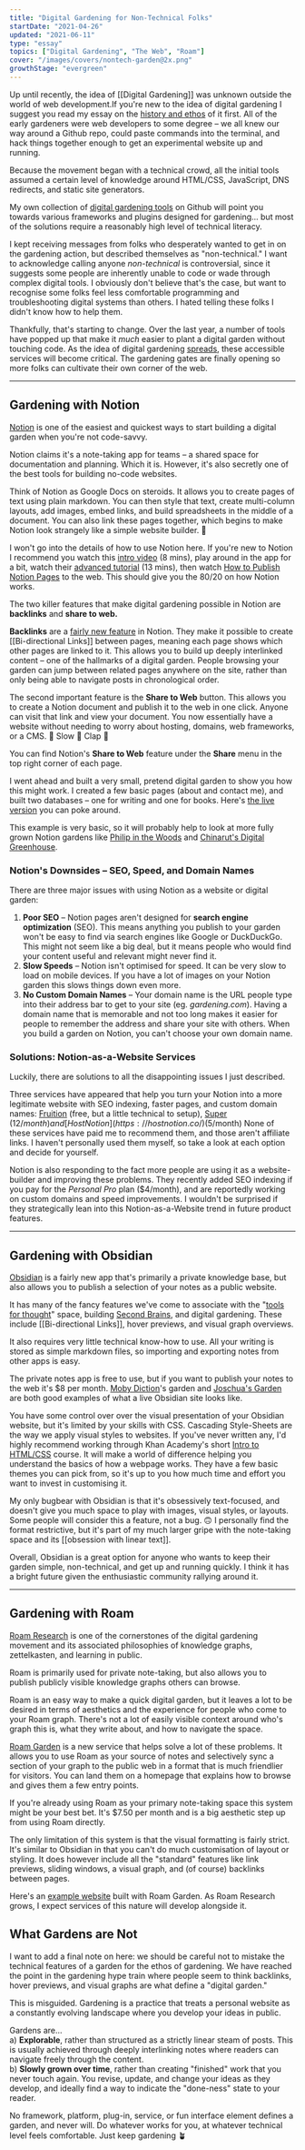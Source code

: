 ```yaml
---
title: "Digital Gardening for Non-Technical Folks"
startDate: "2021-04-26"
updated: "2021-06-11"
type: "essay"
topics: ["Digital Gardening", "The Web", "Roam"]
cover: "/images/covers/nontech-garden@2x.png"
growthStage: "evergreen"
---
```


<IntroParagraph>

Up until recently, the idea of [[Digital Gardening]] was unknown outside the world of web development.<Footnote idName={1}>If you're new to the idea of digital gardening I suggest you read my essay on the [history and ethos](/garden-history) of it first.</Footnote> All of the early gardeners were web developers to some degree – we all knew our way around a Github repo, could paste commands into the terminal, and hack things together enough to get an experimental website up and running.

</IntroParagraph>

Because the movement began with a technical crowd, all the initial tools assumed a certain level of knowledge around HTML/CSS, JavaScript, DNS redirects, and static site generators.

My own collection of [digital gardening tools](https://github.com/MaggieAppleton/digital-gardeners) on Github will point you towards various frameworks and plugins designed for gardening... but most of the solutions require a reasonably high level of technical literacy.

I kept receiving messages from folks who desperately wanted to get in on the gardening action, but described themselves as "non-technical." <Footnote idName={2}>I want to acknowledge calling anyone _non-technical_ is controversial, since it suggests some people are inherently unable to code or wade through complex digital tools. I obviously don't believe that's the case, but want to recognise some folks feel less comfortable programming and troubleshooting digital systems than others.</Footnote> I hated telling these folks I didn't know how to help them.

Thankfully, that's starting to change. Over the last year, a number of tools have popped up that make it _much_ easier to plant a digital garden without touching code. As the idea of digital gardening [spreads](https://www.technologyreview.com/2020/09/03/1007716/digital-gardens-let-you-cultivate-your-own-little-bit-of-the-internet/), these accessible services will become critical. The gardening gates are finally opening so more folks can cultivate their own corner of the web.

---

## Gardening with Notion

[Notion](https://www.notion.so/) is one of the easiest and quickest ways to start building a digital garden when you're not code-savvy.

Notion claims it's a note-taking app for teams – a shared space for documentation and planning. Which it is. However, it's also secretly one of the best tools for building no-code websites.

<ImageFrame
    alt="The Notion homepage which presents itself as a notes app for teams"
    showalt
    width="1000px"
    src="https://res.cloudinary.com/dxj9qr5gj/image/upload/c_scale,f_auto,q_auto:good,w_1200/v1622718832/maggieappleton.com/notes/nontechnical-gardening/notionhome_td8vd5_shrink_c6pnkg.png"
/>

Think of Notion as Google Docs on steroids. It allows you to create pages of text using plain markdown. You can then style that text, create multi-column layouts, add images, embed links, and build spreadsheets in the middle of a document. You can also link these pages together, which begins to make Notion look strangely like a simple website builder. 🤔

I won't go into the details of how to use Notion here. If you're new to Notion I recommend you watch this [intro video](https://www.notion.so/guides/notion-training-the-basics) (8 mins), play around in the app for a bit, watch their [advanced tutorial](https://www.notion.so/guides/notion-training-advanced) (13 mins), then watch [How to Publish Notion Pages](https://www.notion.so/guides/publish-notion-pages-to-the-web) to the web. This should give you the 80/20 on how Notion works.

The two killer features that make digital gardening possible in Notion are **backlinks** and **share to web.**

**Backlinks** are a [fairly new feature](https://www.notion.so/guides/creating-links-and-backlinks) in Notion. They make it possible to create [[Bi-directional Links]] between pages, meaning each page shows which other pages are linked to it. This allows you to build up deeply interlinked content – one of the hallmarks of a digital garden. People browsing your garden can jump between related pages anywhere on the site, rather than only being able to navigate posts in chronological order.

<ImageFrame
    width="1000px"
    showalt
    alt="Backlinks in Notion show up right underneath the title of a page"
    src="https://res.cloudinary.com/dxj9qr5gj/image/upload/c_scale,f_auto,q_auto:good,w_1200/v1622718954/maggieappleton.com/notes/nontechnical-gardening/roam-backlink_shrink_vjkwyj.png"
/>

The second important feature is the **Share to Web** button. This allows you to create a Notion document and publish it to the web in one click. Anyone can visit that link and view your document. You now essentially have a website without needing to worry about hosting, domains, web frameworks, or a CMS. 👏 Slow 👏 Clap 👏

You can find Notion's **Share to Web** feature under the **Share** menu in the top right corner of each page.

<ImageFrame
    width="1000px"
    showalt
    alt="An example of where to find Notion's 'Share to Web' settings"
    src="https://res.cloudinary.com/dxj9qr5gj/image/upload/c_scale,f_auto,q_auto:good,w_1200/v1623402131/maggieappleton.com/notes/nontechnical-gardening/roam-garden-share_shrink_shrink_kwlpxi.png"
/>

I went ahead and built a very small, pretend digital garden to show you how this might work. I created a few basic pages (about and contact me), and built two databases – one for writing and one for books. Here's [the live version](https://www.notion.so/Maggie-s-Pretend-Garden-ad29880fed054ba1a0872d3e06252f81) you can poke around.

<ImageFrame
    width="1000px"
    src="https://res.cloudinary.com/dxj9qr5gj/image/upload/c_scale,f_auto,q_auto:good,w_1200/v1622718505/maggieappleton.com/notes/nontechnical-gardening/roam-fake-garden_qvgrrz_shrink_oodv8u.png"
    alt="My example digital garden in Notion"
    showalt
/>

This example is very basic, so it will probably help to look at more fully grown Notion gardens like [Philip in the Woods](https://philipb.cc/) and [Chinarut's Digital Greenhouse](https://www.notion.so/Chinarut-s-Digital-Greenhouse-9b31c7ba8efc4bf9adcfa17a38c841ff).

<Halfspacer />

### Notion's Downsides – SEO, Speed, and Domain Names

There are three major issues with using Notion as a website or digital garden:

1. **Poor SEO** – Notion pages aren't designed for **search engine optimization** (SEO). This means anything you publish to your garden won't be easy to find via search engines like Google or DuckDuckGo. This might not seem like a big deal, but it means people who would find your content useful and relevant might never find it.
2. **Slow Speeds** – Notion isn't optimised for speed. It can be very slow to load on mobile devices. If you have a lot of images on your Notion garden this slows things down even more.
3. **No Custom Domain Names** – Your domain name is the URL people type into their address bar to get to your site (eg. _gardening.com_). Having a domain name that is memorable and not too long makes it easier for people to remember the address and share your site with others. When you build a garden on Notion, you can't choose your own domain name.

### Solutions: Notion-as-a-Website Services

Luckily, there are solutions to all the disappointing issues I just described.

Three services have appeared that help you turn your Notion into a more legitimate website with SEO indexing, faster pages, and custom domain names: [Fruition](https://fruitionsite.com/) (free, but a little technical to setup), [Super](https://super.so/) ($12/month) and [Host Notion](https://hostnotion.co/) ($5/month) <Footnote idName={3}>None of these services have paid me to recommend them, and those aren't affiliate links. I haven't personally used them myself, so take a look at each option and decide for yourself.</Footnote>

Notion is also responding to the fact more people are using it as a website-builder and improving these problems. They recently added SEO indexing if you pay for the _Personal Pro_ plan ($4/month), and are reportedly working on custom domains and speed improvements. I wouldn't be surprised if they strategically lean into this Notion-as-a-Website trend in future product features.

---

## Gardening with Obsidian

[Obsidian](https://obsidian.md/) is a fairly new app that's primarily a private knowledge base, but also allows you to publish a selection of your notes as a public website.

It has many of the fancy features we've come to associate with the "[tools for thought](https://mitpress.mit.edu/books/tools-thought)" space, building [Second Brains](/basb), and digital gardening. These include [[Bi-directional Links]], hover previews, and visual graph overviews.

<ImageFrame
    showalt
    alt="What the Obsidian desktop app looks like with markdown notes and a visual graph"
    width="1100px"
    src="https://res.cloudinary.com/dxj9qr5gj/image/upload/c_scale,f_auto,q_auto:good,w_1200/v1620631584/maggieappleton.com/notes/nontechnical-gardening/obsidian-home_wsyxt1.png"
/>

It also requires very little technical know-how to use. All your writing is stored as simple markdown files, so importing and exporting notes from other apps is easy.

The private notes app is free to use, but if you want to publish your notes to the web it's $8 per month. [Moby Diction](https://publish.obsidian.md/mobydiction/notes/_About)'s garden and [Joschua's Garden](https://joschuasgarden.com/) are both good examples of what a live Obsidian site looks like.

<ImageFrame
    showalt
    alt="What a live obsidian website looks like"
    width="1100px"
    src="https://res.cloudinary.com/dxj9qr5gj/image/upload/c_scale,f_auto,q_auto:good,w_1200/v1620562494/maggieappleton.com/notes/nontechnical-gardening/joschua.png"
/>

You have some control over over the visual presentation of your Obsidian website, but it's limited by your skills with CSS. <Footnote idName={4}>Cascading Style-Sheets are the way we apply visual styles to websites. If you've never written any, I'd highly recommend working through Khan Academy's short [Intro to HTML/CSS](https://www.khanacademy.org/computing/computer-programming/html-css) course. It will make a world of difference helping you understand the basics of how a webpage works.</Footnote> They have a few basic themes you can pick from, so it's up to you how much time and effort you want to invest in customising it.

My only bugbear with Obsidian is that it's obsessively text-focused, and doesn't give you much space to play with images, visual styles, or layouts. Some people will consider this a feature, not a bug. 🙃 I personally find the format restrictive, but it's part of my much larger gripe with the note-taking space and its [[obsession with linear text]].

Overall, Obsidian is a great option for anyone who wants to keep their garden simple, non-technical, and get up and running quickly. I think it has a bright future given the enthusiastic community rallying around it.

---

## Gardening with Roam

[Roam Research](https://roamresearch.com/) is one of the cornerstones of the digital gardening movement and its associated philosophies of knowledge graphs, zettelkasten, and learning in public.

Roam is primarily used for private note-taking, but also allows you to publish publicly visible knowledge graphs others can browse.

<ImageFrame
    src="https://res.cloudinary.com/dxj9qr5gj/image/upload/c_scale,f_auto,q_auto:good,w_1200/v1623401197/maggieappleton.com/notes/nontechnical-gardening/roamsharesettings_hg3gzm.png"
    alt="The Roam settings panel where you can select who can read or edit a graph"
    showalt
    width="1000px"
/>

Roam is an easy way to make a quick digital garden, but it leaves a lot to be desired in terms of aesthetics and the experience for people who come to your Roam graph. There's not a lot of easily visible context around who's graph this is, what they write about, and how to navigate the space.

[Roam Garden](https://roam.garden/) is a new service that helps solve a lot of these problems. It allows you to use Roam as your source of notes and selectively sync a section of your graph to the public web in a format that is much friendlier for visitors. You can land them on a homepage that explains how to browse and gives them a few entry points.

If you're already using Roam as your primary note-taking space this system might be your best bet. It's $7.50 per month and is a big aesthetic step up from using Roam directly.

<ImageFrame
    showalt
    alt="The standard layout of a website built with Roam Garden"
    width="1100px"
    src="https://res.cloudinary.com/dxj9qr5gj/image/upload/c_scale,f_auto,q_auto:best,w_1200/v1622718841/maggieappleton.com/notes/nontechnical-gardening/roam-garden_rcuvdi_shrink_wvm5mv.png"
/>

The only limitation of this system is that the visual formatting is fairly strict. It's similar to Obsidian in that you can't do much customisation of layout or styling. It does however include all the "standard" features like link previews, sliding windows, a visual graph, and (of course) backlinks between pages.

Here's an [example website](https://vlad.roam.garden/) built with Roam Garden. As Roam Research grows, I expect services of this nature will develop alongside it.

<Halfspacer />

## What Gardens are Not

I want to add a final note on here: we should be careful not to mistake the technical features of a garden for the ethos of gardening. We have reached the point in the gardening hype train where people seem to think backlinks, hover previews, and visual graphs are what define a "digital garden."

This is misguided. Gardening is a practice that treats a personal website as a constantly evolving landscape where you develop your ideas in public.

Gardens are...  
a) **Explorable**, rather than structured as a strictly linear steam of posts. This is usually achieved through deeply interlinking notes where readers can navigate freely through the content.  
b) **Slowly grown over time**, rather than creating "finished" work that you never touch again. You revise, update, and change your ideas as they develop, and ideally find a way to indicate the "done-ness" state to your reader.

No framework, platform, plug-in, service, or fun interface element defines a garden, and never will. Do whatever works for you, at whatever technical level feels comfortable. Just keep gardening <span role="img">🪴</span>
